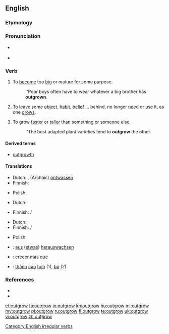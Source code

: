 ==English==

===Etymology===
{{prefix|out|grow}}

===Pronunciation===
* {{a|UK}} {{IPA|/ˌaʊtˈɡɹəʊ/}}
* {{a|US}} {{IPA|/ˌɑʊtˈɡroʊ/}}

===Verb===
{{en-verb|outgrows|outgrowing|outgrew|outgrown}}

# {{context|transitive|lang=en}} To [[become]] too [[big]] or mature for some purpose.
#: ''Poor boys often have to wear whatever a big brother has '''outgrown'''.
# {{context|transitive|lang=en}} To leave some [[object]], [[habit]], [[belief]] ... behind, no longer need or use it, as one [[grows]].
# {{context|transitive|lang=en}} To grow [[faster]] or [[taller]] than something or someone else.
#: ''The best adapted plant varieties tend to '''outgrow''' the other.

====Derived terms====
* [[outgrowth]]

====Translations====
{{trans-top|to become too big or mature for some purpose}}
* Dutch: {{t|nl|ontgroeien}}, (Archaic) [[ontwassen]]
* Finnish: {{t+|fi|kasvaa}} {{t+|fi|ulos}}
{{trans-mid}}
* Polish: {{t|pl|wyrastać}}
{{trans-bottom}}

{{trans-top|to leave an object, belief, habit ... behind as one grows}}
* Dutch: {{t|nl|ontgroeien}}
{{trans-mid}}
* Finnish: {{t+|fi|kasvaa}} {{t+|fi|ulos}} / {{t+|fi|pois}}
{{trans-bottom}}

{{trans-top|to grow faster or taller than someone or something else}}
* Dutch: {{t|nl|ontgroeien}}
* Finnish: {{t+|fi|kasvaa}} {{t|fi|nopeammin}} / {{t+|fi|isompi|alt=isommaksi}}
{{trans-mid}}
* Polish: {{t|pl|przerastać}}
{{trans-bottom}}

{{checktrans-top}}
* {{ttbc|de}}: [[aus]] ([[etwas]]) [[herauswachsen]]
* {{ttbc|es}}: [[crecer más que]]
* {{ttbc|vi}}: [[thành#Vietnamese|thành]] [[cao#Vietnamese|cao]] [[hơn]] (1), [[bỏ]] (2)
{{trans-bottom}}

===References===
* {{R:Century 1911}}
* {{R:Webster 1913}}

[[Category:English irregular verbs]]

[[et:outgrow]]
[[fa:outgrow]]
[[io:outgrow]]
[[kn:outgrow]]
[[hu:outgrow]]
[[ml:outgrow]]
[[my:outgrow]]
[[pl:outgrow]]
[[ru:outgrow]]
[[fi:outgrow]]
[[te:outgrow]]
[[uk:outgrow]]
[[vi:outgrow]]
[[zh:outgrow]]